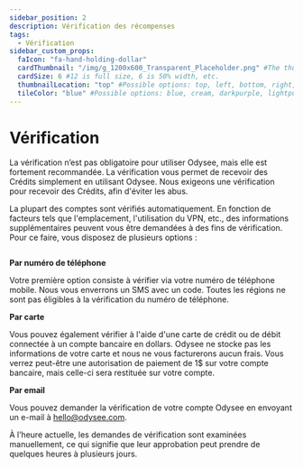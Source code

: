 ---
sidebar_position: 2
description: Vérification des récompenses
tags:
  - Vérification
sidebar_custom_props:
  faIcon: "fa-hand-holding-dollar"
  cardThumbnail: "/img/g_1200x600_Transparent_Placeholder.png" #The thumbnail on the category card.
  cardSize: 6 #12 is full size, 6 is 50% width, etc.
  thumbnailLocation: "top" #Possible options: top, left, bottom, right, none
  tileColor: "blue" #Possible options: blue, cream, darkpurple, lightpurple, mauve, orange, pink, none
---

# Vérification

La vérification n’est pas obligatoire pour utiliser Odysee, mais elle est fortement recommandée. La vérification vous permet de recevoir des Crédits simplement en utilisant Odysee. Nous exigeons une vérification pour recevoir des Crédits, afin d'éviter les abus.

La plupart des comptes sont vérifiés automatiquement. En fonction de facteurs tels que l'emplacement, l'utilisation du VPN, etc., des informations supplémentaires peuvent vous être demandées à des fins de vérification. Pour ce faire, vous disposez de plusieurs options :

<Image img="/img/en/category-basics6.png"/>

**Par numéro de téléphone**

Votre première option consiste à vérifier via votre numéro de téléphone mobile. Nous vous enverrons un SMS avec un code. Toutes les régions ne sont pas éligibles à la vérification du numéro de téléphone.

**Par carte** 

Vous pouvez également vérifier à l'aide d'une carte de crédit ou de débit connectée à un compte bancaire en dollars. Odysee ne stocke pas les informations de votre carte et nous ne vous facturerons aucun frais. Vous verrez peut-être une autorisation de paiement de 1$ sur votre compte bancaire, mais celle-ci sera restituée sur votre compte.

**Par email**

Vous pouvez demander la vérification de votre compte Odysee en envoyant un e-mail à hello@odysee.com.

À l’heure actuelle, les demandes de vérification sont examinées manuellement, ce qui signifie que leur approbation peut prendre de quelques heures à plusieurs jours.
